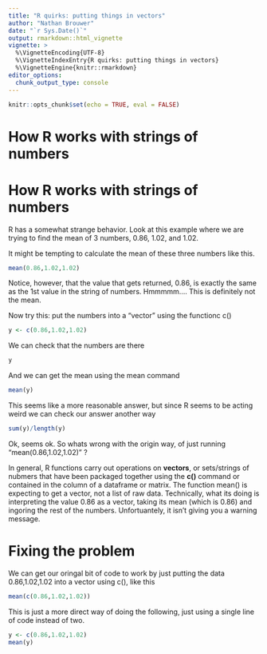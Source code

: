 ```yaml
---
title: "R quirks: putting things in vectors"
author: "Nathan Brouwer"
date: "`r Sys.Date()`"
output: rmarkdown::html_vignette
vignette: >
  %\VignetteEncoding{UTF-8}
  %\VignetteIndexEntry{R quirks: putting things in vectors}
  %\VignetteEngine{knitr::rmarkdown}
editor_options: 
  chunk_output_type: console
---
```



```r
knitr::opts_chunk$set(echo = TRUE, eval = FALSE)
```



# How R works with strings of numbers


# How R works with strings of numbers

R has a somewhat strange behavior.  Look at this example where we are trying to find the mean of 3 numbers, 0.86, 1.02, and 1.02.

It might be tempting to calculate the mean of these three numbers like this.
```r
mean(0.86,1.02,1.02)
```

Notice, however, that the value that gets returned, 0.86, is exactly the same as the 1st value in the string of numbers.  Hmmmmm.... This is definitely not the mean.

Now try this: put the numbers into a "vector" using the functionc c()

```r
y <- c(0.86,1.02,1.02)

```

We can check that the numbers are there
```r
y
```


And we can get the mean using the mean command
```r
mean(y)
```


This seems like a more reasonable answer, but since R seems to be acting weird we can check our answer another way
```r
sum(y)/length(y)
```

Ok, seems ok.  So whats wrong with the origin way, of just running "mean(0.86,1.02,1.02)" ?  

In general, R functions carry out operations on **vectors**, or sets/strings of nubmers that have been packaged together using the **c()** command or contained in the column of a dataframe or matrix.  The function mean() is expecting to get a vector, not a list of raw data.  Technically, what its doing is interpreting the value 0.86 as a vector, taking its mean (which is 0.86) and ingoring the rest of the numbers.  Unfortuantely, it isn't giving you a warning message.


# Fixing the problem

We can get our oringal bit of code to work by just putting the data 0.86,1.02,1.02 into a vector using c(), like this
```r
mean(c(0.86,1.02,1.02))
```

This is just a more direct way of doing the following, just using a single line of code instead of two.
```r
y <- c(0.86,1.02,1.02)
mean(y)
```





